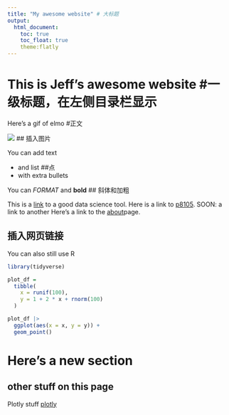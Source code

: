 ```yaml
---
title: "My awesome website" # 大标题
output: 
  html_document:
    toc: true
    toc_float: true
    theme:flatly
---
```


# This is Jeff's awesome website #一级标题，在左侧目录栏显示

Here's a gif of elmo  #正文

![](https://media.giphy.com/media/drXGoW1iudhKw/giphy.gif) ## 插入图片



You can add text

* and list  ##点
* with extra bullets

You can *FORMAT* and **bold**  ## 斜体和加粗

This is a [link](https://www.google.com/) to a good data science tool. Here is a link to [p8105](https://p8105.com/index.html). SOON: a link to another 
Here's a link to the [about](about.html)page.

## 插入网页链接

You can also still use R

```r
library(tidyverse)
```


```r
plot_df = 
  tibble(
    x = runif(100),
    y = 1 + 2 * x + rnorm(100)
  )

plot_df |> 
  ggplot(aes(x = x, y = y)) +
  geom_point()
```

# Here's a new section



## other stuff on this page

Plotly stuff [plotly](plotly.html)